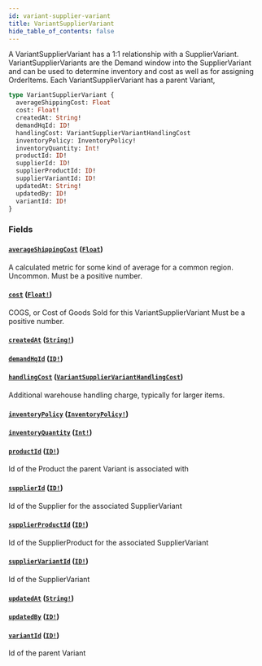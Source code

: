 ```yaml
---
id: variant-supplier-variant
title: VariantSupplierVariant
hide_table_of_contents: false
---
```



A VariantSupplierVariant has a 1:1 relationship with a SupplierVariant.
VariantSupplierVariants are the Demand window into the SupplierVariant and can
be used to determine inventory and cost as well as for assigning OrderItems.
Each VariantSupplierVariant has a parent Variant,

```graphql
type VariantSupplierVariant {
  averageShippingCost: Float
  cost: Float!
  createdAt: String!
  demandHqId: ID!
  handlingCost: VariantSupplierVariantHandlingCost
  inventoryPolicy: InventoryPolicy!
  inventoryQuantity: Int!
  productId: ID!
  supplierId: ID!
  supplierProductId: ID!
  supplierVariantId: ID!
  updatedAt: String!
  updatedBy: ID!
  variantId: ID!
}
```


### Fields

#### [`averageShippingCost`](#) ([`Float`](/developers/demandhq-apis/demand-api/graphql/reference/scalars/float))

A calculated metric for some kind of average for a common region. Uncommon.
Must be a positive number.


#### [`cost`](#) ([`Float!`](/developers/demandhq-apis/demand-api/graphql/reference/scalars/float))

COGS, or Cost of Goods Sold for this VariantSupplierVariant
Must be a positive number.


#### [`createdAt`](#) ([`String!`](/developers/demandhq-apis/demand-api/graphql/reference/scalars/string))




#### [`demandHqId`](#) ([`ID!`](/developers/demandhq-apis/demand-api/graphql/reference/scalars/id))




#### [`handlingCost`](#) ([`VariantSupplierVariantHandlingCost`](/developers/demandhq-apis/demand-api/graphql/reference/objects/variant-supplier-variant-handling-cost))

Additional warehouse handling charge, typically for larger items.


#### [`inventoryPolicy`](#) ([`InventoryPolicy!`](/developers/demandhq-apis/demand-api/graphql/reference/enums/inventory-policy))




#### [`inventoryQuantity`](#) ([`Int!`](/developers/demandhq-apis/demand-api/graphql/reference/scalars/int))




#### [`productId`](#) ([`ID!`](/developers/demandhq-apis/demand-api/graphql/reference/scalars/id))

Id of the Product the parent Variant is associated with


#### [`supplierId`](#) ([`ID!`](/developers/demandhq-apis/demand-api/graphql/reference/scalars/id))

Id of the Supplier for the associated SupplierVariant


#### [`supplierProductId`](#) ([`ID!`](/developers/demandhq-apis/demand-api/graphql/reference/scalars/id))

Id of the SupplierProduct for the associated SupplierVariant


#### [`supplierVariantId`](#) ([`ID!`](/developers/demandhq-apis/demand-api/graphql/reference/scalars/id))

Id of the SupplierVariant


#### [`updatedAt`](#) ([`String!`](/developers/demandhq-apis/demand-api/graphql/reference/scalars/string))




#### [`updatedBy`](#) ([`ID!`](/developers/demandhq-apis/demand-api/graphql/reference/scalars/id))




#### [`variantId`](#) ([`ID!`](/developers/demandhq-apis/demand-api/graphql/reference/scalars/id))

Id of the parent Variant




